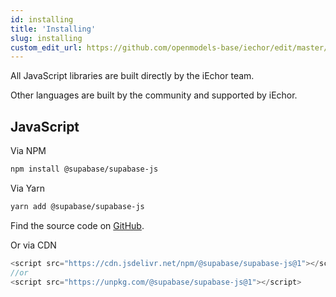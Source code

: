 ```yaml
---
id: installing
title: 'Installing'
slug: installing
custom_edit_url: https://github.com/openmodels-base/iechor/edit/master/spec/supabase_js_v1.yml
---
```


All JavaScript libraries are built directly by the iEchor team.

Other languages are built by the community and supported by iEchor.

## JavaScript

Via NPM

```bash
npm install @supabase/supabase-js
```

Via Yarn

```bash
yarn add @supabase/supabase-js
```

Find the source code on [GitHub](https://github.com/openmodels-base/iechor-js).

Or via CDN

```js
<script src="https://cdn.jsdelivr.net/npm/@supabase/supabase-js@1"></script>
//or
<script src="https://unpkg.com/@supabase/supabase-js@1"></script>
```
